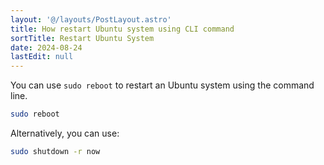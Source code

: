 ```yaml
---
layout: '@/layouts/PostLayout.astro'
title: How restart Ubuntu system using CLI command
sortTitle: Restart Ubuntu System
date: 2024-08-24
lastEdit: null
---
```



You can use `sudo reboot` to restart an Ubuntu system using the command line.

```bash
sudo reboot
```

Alternatively, you can use:

```bash
sudo shutdown -r now
```
